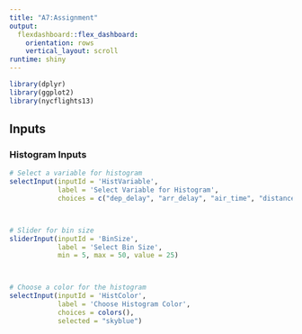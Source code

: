 ```yaml
---
title: "A7:Assignment"
output: 
  flexdashboard::flex_dashboard:
    orientation: rows
    vertical_layout: scroll
runtime: shiny
---
```



```r
library(dplyr)
library(ggplot2)
library(nycflights13)
```


Inputs {.sidebar}
------------------------------------

### Histogram Inputs
```R


# Select a variable for histogram
selectInput(inputId = 'HistVariable', 
            label = 'Select Variable for Histogram', 
            choices = c("dep_delay", "arr_delay", "air_time", "distance"))



# Slider for bin size
sliderInput(inputId = 'BinSize', 
            label = 'Select Bin Size', 
            min = 5, max = 50, value = 25)



# Choose a color for the histogram
selectInput(inputId = 'HistColor', 
            label = 'Choose Histogram Color', 
            choices = colors(), 
            selected = "skyblue")
```

